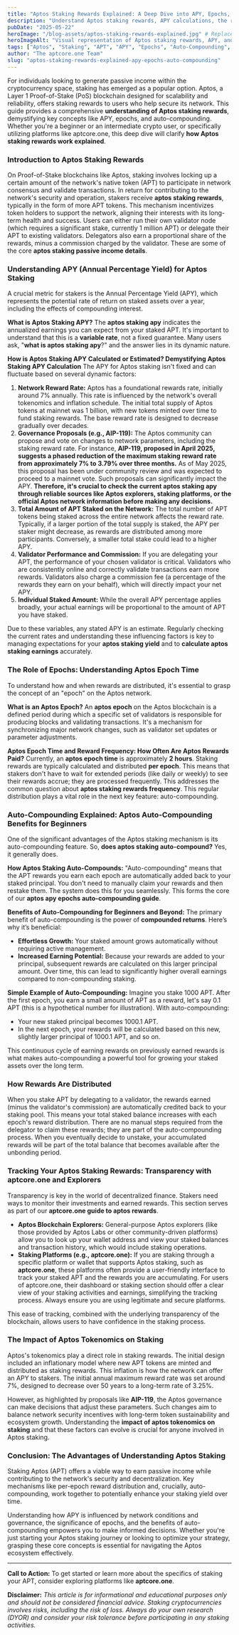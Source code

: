 ```yaml
---
title: "Aptos Staking Rewards Explained: A Deep Dive into APY, Epochs, and Auto-Compounding"
description: "Understand Aptos staking rewards, APY calculations, the role of epochs, and the power of auto-compounding. A clear guide for APT stakers on how these mechanisms work."
pubDate: "2025-05-22"
heroImage: "/blog-assets/aptos-staking-rewards-explained.jpg" # Replace with your actual image path
heroImageAlt: "Visual representation of Aptos staking rewards, APY, and network epochs"
tags: ["Aptos", "Staking", "APT", "APY", "Epochs", "Auto-Compounding", "Crypto Rewards", "Passive Income", "aptcore.one", "Staking Rewards"]
author: "The aptcore.one Team"
slug: "aptos-staking-rewards-explained-apy-epochs-auto-compounding"
---
```


For individuals looking to generate passive income within the cryptocurrency space, staking has emerged as a popular option. Aptos, a Layer 1 Proof-of-Stake (PoS) blockchain designed for scalability and reliability, offers staking rewards to users who help secure its network. This guide provides a comprehensive **understanding of Aptos staking rewards**, demystifying key concepts like APY, epochs, and auto-compounding. Whether you're a beginner or an intermediate crypto user, or specifically utilizing platforms like aptcore.one, this deep dive will clarify **how Aptos staking rewards work explained**.

### Introduction to Aptos Staking Rewards

On Proof-of-Stake blockchains like Aptos, staking involves locking up a certain amount of the network's native token (APT) to participate in network consensus and validate transactions. In return for contributing to the network's security and operation, stakers receive **aptos staking rewards**, typically in the form of more APT tokens. This mechanism incentivizes token holders to support the network, aligning their interests with its long-term health and success. Users can either run their own validator node (which requires a significant stake, currently 1 million APT) or delegate their APT to existing validators. Delegators also earn a proportional share of the rewards, minus a commission charged by the validator. These are some of the core **aptos staking passive income details**.

### Understanding APY (Annual Percentage Yield) for Aptos Staking

A crucial metric for stakers is the Annual Percentage Yield (APY), which represents the potential rate of return on staked assets over a year, including the effects of compounding interest.

**What is Aptos Staking APY?**
The **aptos staking apy** indicates the annualized earnings you can expect from your staked APT. It's important to understand that this is a **variable rate**, not a fixed guarantee. Many users ask, "**what is aptos staking apy**?" and the answer lies in its dynamic nature.

**How is Aptos Staking APY Calculated or Estimated? Demystifying Aptos Staking APY Calculation**
The APY for Aptos staking isn't fixed and can fluctuate based on several dynamic factors:

1.  **Network Reward Rate:** Aptos has a foundational rewards rate, initially around 7% annually. This rate is influenced by the network's overall tokenomics and inflation schedule. The initial total supply of Aptos tokens at mainnet was 1 billion, with new tokens minted over time to fund staking rewards. The base reward rate is designed to decrease gradually over decades.
2.  **Governance Proposals (e.g., AIP-119):** The Aptos community can propose and vote on changes to network parameters, including the staking reward rate. For instance, **AIP-119, proposed in April 2025, suggests a phased reduction of the maximum staking reward rate from approximately 7% to 3.79% over three months.** As of May 2025, this proposal has been under community review and was expected to proceed to a mainnet vote. Such proposals can significantly impact the APY. **Therefore, it's crucial to check the current aptos staking apy through reliable sources like Aptos explorers, staking platforms, or the official Aptos network information before making any decisions.**
3.  **Total Amount of APT Staked on the Network:** The total number of APT tokens being staked across the entire network affects the reward rate. Typically, if a larger portion of the total supply is staked, the APY per staker might decrease, as rewards are distributed among more participants. Conversely, a smaller total stake could lead to a higher APY.
4.  **Validator Performance and Commission:** If you are delegating your APT, the performance of your chosen validator is critical. Validators who are consistently online and correctly validate transactions earn more rewards. Validators also charge a commission fee (a percentage of the rewards they earn on your behalf), which will directly impact your net APY.
5.  **Individual Staked Amount:** While the overall APY percentage applies broadly, your actual earnings will be proportional to the amount of APT you have staked.

Due to these variables, any stated APY is an estimate. Regularly checking the current rates and understanding these influencing factors is key to managing expectations for your **aptos staking yield** and to **calculate aptos staking earnings** accurately.

### The Role of Epochs: Understanding Aptos Epoch Time

To understand how and when rewards are distributed, it's essential to grasp the concept of an "epoch" on the Aptos network.

**What is an Aptos Epoch?**
An **aptos epoch** on the Aptos blockchain is a defined period during which a specific set of validators is responsible for producing blocks and validating transactions. It's a mechanism for synchronizing major network changes, such as validator set updates or parameter adjustments.

**Aptos Epoch Time and Reward Frequency: How Often Are Aptos Rewards Paid?**
Currently, an **aptos epoch time** is approximately **2 hours**. Staking rewards are typically calculated and distributed **per epoch**. This means that stakers don't have to wait for extended periods (like daily or weekly) to see their rewards accrue; they are processed frequently. This addresses the common question about **aptos staking rewards frequency**. This regular distribution plays a vital role in the next key feature: auto-compounding.

### Auto-Compounding Explained: Aptos Auto-Compounding Benefits for Beginners

One of the significant advantages of the Aptos staking mechanism is its auto-compounding feature. So, **does aptos staking auto-compound?** Yes, it generally does.

**How Aptos Staking Auto-Compounds:**
"Auto-compounding" means that the APT rewards you earn each epoch are automatically added back to your staked principal. You don't need to manually claim your rewards and then restake them. The system does this for you seamlessly. This forms the core of our **aptos apy epochs auto-compounding guide**.

**Benefits of Auto-Compounding for Beginners and Beyond:**
The primary benefit of auto-compounding is the power of **compounded returns**. Here’s why it’s beneficial:

* **Effortless Growth:** Your staked amount grows automatically without requiring active management.
* **Increased Earning Potential:** Because your rewards are added to your principal, subsequent rewards are calculated on this larger principal amount. Over time, this can lead to significantly higher overall earnings compared to non-compounding staking.

**Simple Example of Auto-Compounding:**
Imagine you stake 1000 APT. After the first epoch, you earn a small amount of APT as a reward, let's say 0.1 APT (this is a hypothetical number for illustration). With auto-compounding:

* Your new staked principal becomes 1000.1 APT.
* In the next epoch, your rewards will be calculated based on this new, slightly larger principal of 1000.1 APT, and so on.

This continuous cycle of earning rewards on previously earned rewards is what makes auto-compounding a powerful tool for growing your staked assets over the long term.

### How Rewards Are Distributed

When you stake APT by delegating to a validator, the rewards earned (minus the validator's commission) are automatically credited back to your staking pool. This means your total staked balance increases with each epoch's reward distribution. There are no manual steps required from the delegator to claim these rewards; they are part of the auto-compounding process. When you eventually decide to unstake, your accumulated rewards will be part of the total balance that becomes available after the unbonding period.

### Tracking Your Aptos Staking Rewards: Transparency with aptcore.one and Explorers

Transparency is key in the world of decentralized finance. Stakers need ways to monitor their investments and earned rewards. This section serves as part of our **aptcore.one guide to aptos rewards**.

* **Aptos Blockchain Explorers:** General-purpose Aptos explorers (like those provided by Aptos Labs or other community-driven platforms) allow you to look up your wallet address and view your staked balances and transaction history, which would include staking operations.
* **Staking Platforms (e.g., aptcore.one):** If you are staking through a specific platform or wallet that supports Aptos staking, such as **aptcore.one**, these platforms often provide a user-friendly interface to track your staked APT and the rewards you are accumulating. For users of aptcore.one, their dashboard or staking section should offer a clear view of your staking activities and earnings, simplifying the tracking process. Always ensure you are using legitimate and secure platforms.

This ease of tracking, combined with the underlying transparency of the blockchain, allows users to have confidence in the staking process.

### The Impact of Aptos Tokenomics on Staking

Aptos's tokenomics play a direct role in staking rewards. The initial design included an inflationary model where new APT tokens are minted and distributed as staking rewards. This inflation is how the network can offer an APY to stakers. The initial annual maximum reward rate was set around 7%, designed to decrease over 50 years to a long-term rate of 3.25%.

However, as highlighted by proposals like **AIP-119**, the Aptos governance can make decisions that adjust these parameters. Such changes aim to balance network security incentives with long-term token sustainability and ecosystem growth. Understanding the **impact of aptos tokenomics on staking** and that these factors can evolve is crucial for anyone involved in Aptos staking.

### Conclusion: The Advantages of Understanding Aptos Staking

Staking Aptos (APT) offers a viable way to earn passive income while contributing to the network's security and decentralization. Key mechanisms like per-epoch reward distribution and, crucially, auto-compounding, work together to potentially enhance your staking yield over time.

Understanding how APY is influenced by network conditions and governance, the significance of epochs, and the benefits of auto-compounding empowers you to make informed decisions. Whether you're just starting your Aptos staking journey or looking to optimize your strategy, grasping these core concepts is essential for navigating the Aptos ecosystem effectively.

---

**Call to Action:**
To get started or learn more about the specifics of staking your APT, consider exploring platforms like **aptcore.one**. 

**Disclaimer:** *This article is for informational and educational purposes only and should not be considered financial advice. Staking cryptocurrencies involves risks, including the risk of loss. Always do your own research (DYOR) and consider your risk tolerance before participating in any staking activities.*